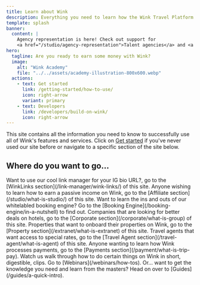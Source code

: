 ```yaml
---
title: Learn about Wink
description: Everything you need to learn how the Wink Travel Platform works and how to become a master at creating and selling travel inventory online.
template: splash
banner:
  content: |
    Agency representation is here! Check out support for
    <a href="/studio/agency-representation">Talent agencies</a> and <a href="/extranet/agency-representation">Property management agencies</a>.
hero:
  tagline: Are you ready to earn some money with Wink?
  image:
    alt: "Wink Academy"
    file: "../../assets/academy-illustration-800x600.webp"
  actions:
    - text: Get started
      link: /getting-started/how-to-use/
      icon: right-arrow
      variant: primary
    - text: Developers
      link: /developers/build-on-wink/
      icon: right-arrow
---
```



This site contains all the information you need to know to successfully use all of Wink's features and services. Click on [Get started](/getting-started/how-to-use) if you've never used our site before or navigate to a specific section of the site below.

## Where do you want to go...

<CardGrid stagger>
	<Card title="WinkLinks" icon="seti:info">
		Want to use our cool link manager for your IG bio URL?, go to the [WinkLinks section](/link-manager/wink-links/) of this site.
	</Card>
	<Card title="Affiliates" icon="seti:info">
		Anyone wishing to learn how to earn a passive income on Wink, go to the [Affiliate section](/studio/what-is-studio/) of this site.
	</Card>
	<Card title="Booking Engine" icon="seti:info">
		Want to learn the ins and outs of our whitelabled booking engine? Go to the [Booking Engine](/booking-engine/in-a-nutshell) to find out.
	</Card>
	<Card title="Corporations" icon="seti:info">
		Companies that are looking for better deals on hotels, go to the [Corporate section](/corporate/what-is-group) of this site.
	</Card>
	<Card title="Properties" icon="seti:info">
		Properties that want to onboard their properties on Wink, go to the [Property section](/extranet/what-is-extranet) of this site.
	</Card>
	<Card title="Travel Agents" icon="seti:info">
		Travel agents that want access to special rates, go to the [Travel Agent section](/travel-agent/what-is-agent) of this site.
	</Card>
	<Card title="Payments" icon="seti:info">
		Anyone wanting to learn how Wink processes payments, go to the [Payments section](/payment/what-is-trip-pay).
	</Card>
	<Card title="Webinars" icon="seti:info">
		Watch us walk through how to do certain things on Wink in short, digestible, clips. Go to [Webinars](/webinars/how-tos).
	</Card>
	<Card title="Guides" icon="seti:info">
		Or... want to get the knowledge you need and learn from the masters? Head on over to [Guides](/guides/a-quick-intro).
	</Card>
</CardGrid>
